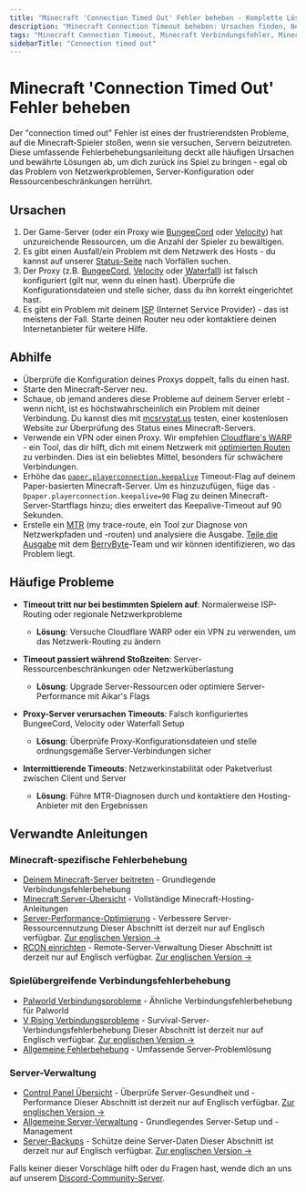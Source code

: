 ```yaml
---
title: "Minecraft 'Connection Timed Out' Fehler beheben - Komplette Lösung"
description: "Minecraft Connection Timeout beheben: Ursachen finden, Netzwerkprobleme lösen, Server-Ressourcen optimieren. Vollständige deutsche Fehlerbehebungsanleitung."
tags: "Minecraft Connection Timeout, Minecraft Verbindungsfehler, Minecraft Fehlerbehebung, Server Timeout, Netzwerkprobleme, Minecraft Lag"
sidebarTitle: "Connection timed out"
---
```


# Minecraft 'Connection Timed Out' Fehler beheben

Der "connection timed out" Fehler ist eines der frustrierendsten Probleme, auf die Minecraft-Spieler stoßen, wenn sie versuchen, Servern beizutreten. Diese umfassende Fehlerbehebungsanleitung deckt alle häufigen Ursachen und bewährte Lösungen ab, um dich zurück ins Spiel zu bringen - egal ob das Problem von Netzwerkproblemen, Server-Konfiguration oder Ressourcenbeschränkungen herrührt.

## Ursachen

1. Der Game-Server (oder ein Proxy wie [BungeeCord](https://www.spigotmc.org/wiki/bungeecord/) oder [Velocity](https://papermc.io/software/velocity)) hat unzureichende
   Ressourcen, um die Anzahl der Spieler zu bewältigen.
2. Es gibt einen Ausfall/ein Problem mit dem Netzwerk des Hosts - du kannst auf unserer
   [Status-Seite](https://status.berrybyte.net/) nach Vorfällen suchen.
3. Der Proxy (z.B. [BungeeCord](https://www.spigotmc.org/wiki/bungeecord/), [Velocity](https://papermc.io/software/velocity) oder [Waterfall](https://papermc.io/software/waterfall)) ist falsch konfiguriert (gilt nur, wenn du
   einen hast). Überprüfe die Konfigurationsdateien und stelle sicher, dass du ihn korrekt eingerichtet hast.
4. Es gibt ein Problem mit deinem
   [ISP](https://en.wikipedia.org/wiki/Internet_service_provider) (Internet Service Provider) - das ist
   meistens der Fall. Starte deinen Router neu oder kontaktiere deinen Internetanbieter für weitere Hilfe.

## Abhilfe

- Überprüfe die Konfiguration deines Proxys doppelt, falls du einen hast.
- Starte den Minecraft-Server neu.
- Schaue, ob jemand anderes diese Probleme auf deinem Server erlebt - wenn nicht, ist es höchstwahrscheinlich ein Problem mit deiner Verbindung. Du kannst dies mit [mcsrvstat.us](https://mcsrvstat.us) testen, einer kostenlosen Website zur Überprüfung des Status eines Minecraft-Servers.
- Verwende ein VPN oder einen Proxy. Wir empfehlen [Cloudflare's WARP](https://1.1.1.1/) - ein Tool, das dir hilft, dich mit einem Netzwerk mit [optimierten Routen](https://www.cloudflare.com/en-gb/learning/network-layer/what-is-routing/) zu verbinden. Dies ist ein beliebtes Mittel, besonders für schwächere Verbindungen.
- Erhöhe das [`paper.playerconnection.keepalive`](https://docs.papermc.io/paper/reference/system-properties#paperplayerconnectionkeepalive)
  Timeout-Flag auf deinem Paper-basierten Minecraft-Server. Um es hinzuzufügen, füge das `-Dpaper.playerconnection.keepalive=90` Flag zu deinen Minecraft-Server-Startflags hinzu; dies erweitert das Keepalive-Timeout auf 90 Sekunden.
- Erstelle ein [MTR](https://www.cloudflare.com/learning/network-layer/what-is-mtr/) (my trace-route, ein Tool zur Diagnose von Netzwerkpfaden und -routen) und analysiere die Ausgabe. [Teile die Ausgabe](https://berrybyte.net/tickets) mit dem [BerryByte](https://berrybyte.net/)-Team und wir können identifizieren, wo das Problem liegt.

## Häufige Probleme

- **Timeout tritt nur bei bestimmten Spielern auf**: Normalerweise ISP-Routing oder regionale Netzwerkprobleme
  - **Lösung**: Versuche Cloudflare WARP oder ein VPN zu verwenden, um das Netzwerk-Routing zu ändern

- **Timeout passiert während Stoßzeiten**: Server-Ressourcenbeschränkungen oder Netzwerküberlastung
  - **Lösung**: Upgrade Server-Ressourcen oder optimiere Server-Performance mit Aikar's Flags

- **Proxy-Server verursachen Timeouts**: Falsch konfiguriertes BungeeCord, Velocity oder Waterfall Setup
  - **Lösung**: Überprüfe Proxy-Konfigurationsdateien und stelle ordnungsgemäße Server-Verbindungen sicher

- **Intermittierende Timeouts**: Netzwerkinstabilität oder Paketverlust zwischen Client und Server
  - **Lösung**: Führe MTR-Diagnosen durch und kontaktiere den Hosting-Anbieter mit den Ergebnissen

## Verwandte Anleitungen

### Minecraft-spezifische Fehlerbehebung
- [Deinem Minecraft-Server beitreten](/de/spiele/minecraft/server-beitreten) - Grundlegende Verbindungsfehlerbehebung
- [Minecraft Server-Übersicht](/de/spiele/minecraft/einfuehrung) - Vollständige Minecraft-Hosting-Anleitungen
- [Server-Performance-Optimierung](/games/minecraft/aikars-flags) - Verbessere Server-Ressourcennutzung <Info>Dieser Abschnitt ist derzeit nur auf Englisch verfügbar. [Zur englischen Version →](/games/minecraft/aikars-flags)</Info>
- [RCON einrichten](/games/minecraft/setting-up-rcon) - Remote-Server-Verwaltung <Info>Dieser Abschnitt ist derzeit nur auf Englisch verfügbar. [Zur englischen Version →](/games/minecraft/setting-up-rcon)</Info>

### Spielübergreifende Verbindungsfehlerbehebung
- [Palworld Verbindungsprobleme](/de/spiele/palworld/server-beitreten) - Ähnliche Verbindungsfehlerbehebung für Palworld
- [V Rising Verbindungsprobleme](/games/vrising/join-server) - Survival-Server-Verbindungsfehlerbehebung <Info>Dieser Abschnitt ist derzeit nur auf Englisch verfügbar. [Zur englischen Version →](/games/vrising/join-server)</Info>
- [Allgemeine Fehlerbehebung](/de/hilfe/troubleshooting) - Umfassende Server-Problemlösung

### Server-Verwaltung
- [Control Panel Übersicht](/panel/overview) - Überprüfe Server-Gesundheit und -Performance <Info>Dieser Abschnitt ist derzeit nur auf Englisch verfügbar. [Zur englischen Version →](/panel/overview)</Info>
- [Allgemeine Server-Verwaltung](/de/schnellstart) - Grundlegendes Server-Setup und -Management
- [Server-Backups](/panel/backups) - Schütze deine Server-Daten <Info>Dieser Abschnitt ist derzeit nur auf Englisch verfügbar. [Zur englischen Version →](/panel/backups)</Info>

Falls keiner dieser Vorschläge hilft oder du Fragen hast, wende dich an uns auf unserem [Discord-Community-Server](https://berrybyte.net/discord).
